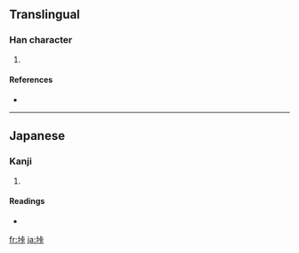 ==Translingual==

===Han character===
{{Han char|rn=32|rad=土|as=06|sn=9|four=|canj=土卜一卜 (GYMY)}}

# {{defn|Han|sort=土06}}

====References====
* {{Han ref|kx=0228.291|hdz=10438.101|uh=57B0|ud=22448}}

----

==Japanese==

===Kanji===
{{ja-kanji|grade=|rs=土06}}

# {{defn|Japanese|sort=土06}}

====Readings====
* {{ja-readings|on=|kun=[[たお]] (tao)}}

[[fr:垰]]
[[ja:垰]]